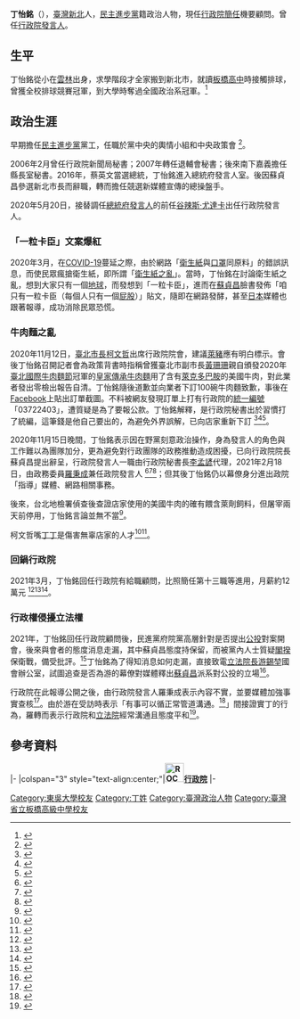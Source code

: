 {{Infobox_officeholder
| name = 丁怡銘
| image name = 
| width = 
|office1 = {{ROC}}[[行政院|行政院]][[行政院新聞傳播處|發言人]]
|president1= 
| 1blankname1  =行政院院長
| 1namedata1 =[[蘇貞昌|蘇貞昌]]
|predecessor1 = [[谷辣斯·尤達卡|谷辣斯·尤達卡]]
|successor1 = [[李孟諺|李孟諺]]（代理）<br>[[羅秉成|羅秉成]]（正任）
|term_start1 = 2020年5月20日
|term_end1 = 2020年11月15日
|office = {{ROC}}[[行政院|行政院]]机要顾问
|premierroc  = [[蘇貞昌|蘇貞昌]]
|predecessor = 
|successor = 
|term_start = 2021年3月1日
|term_end = 
|office3 = 
|vice_occupation =
|predecessor3 = 
|successor3 = 
|term_start3 = 
|term_end3 = 
| period =
| Sex = 男
| Native place = 
| date of birth = {{birth date and age|1976|12|13}}
| date of death = 
| place of birth = 
| nationality = {{ROC}}
| party       = {{DPP}}
| spouse      = 許貴雅
| educate = 
*[[板橋高中|板橋高中]]
*[[東吳大學|東吳大學]]政治學碩士
| past = 
*行政院院長室簡任秘書
*總統府發言人室秘書
*[[嘉義縣縣長|嘉義縣縣長]]室秘書
*行政院[[退輔會|退輔會]]主委室秘書
*[[行政院新聞局|行政院新聞局]]局長室秘書
*行政院發言人<br><span style="color: blue;">(2020年5月20日-2020年11月15日)</span>
*行政院機要顧問（簡任十三職等）<br><span style="color: blue;">(2021年3月1日-)</span>
}}

'''丁怡銘'''（{{bd|1976年|12月13日}}），[[臺灣|臺灣]][[新北市|新北]]人，[[民主進步黨|民主進步黨]]籍政治人物，現任[[行政院|行政院]][[簡任|簡任]]機要顧問。曾任[[行政院發言人|行政院發言人]]。

== 生平 ==
丁怡銘從小在[[雲林|雲林]]出身，求學階段才全家搬到新北市，就讀[[板橋高中|板橋高中]]時接觸排球，曾獲全校排球競賽冠軍，到大學時奪過全國政治系冠軍。<ref>{{Cite web|title=【政壇時光機】政院型男靠「一粒卡臣」文宣爆紅 他是蘇貞昌最倚重的網路操盤手 ｜ 蘋果新聞網 ｜ 蘋果日報|url=https://tw.appledaily.com/politics/20200719/QPMRPLZ5JGGAPYV4IAWJB7EEGU/|accessdate=2021-04-22|work=蘋果新聞網|language=zh-tw|archive-date=2021-04-22|archive-url=https://web.archive.org/web/20210422080442/https://tw.appledaily.com/politics/20200719/QPMRPLZ5JGGAPYV4IAWJB7EEGU/}}</ref>

== 政治生涯 ==
早期擔任[[民主進步黨|民主進步黨]]黨工，任職於黨中央的輿情小組和中央政策會 <ref>{{cite news|language = zh-tw|author = 蘇龍麒、王承中|url = https://www.cna.com.tw/news/aipl/202005180339.aspx|title = 黃致達丁怡銘入閣，民進黨幕僚世代走向幕前|publisher = 中央社|date = 2020-05-18|accessdate = 2020-12-20|archive-date = 2021-01-19|archive-url = https://web.archive.org/web/20210119221157/https://www.cna.com.tw/news/aipl/202005180339.aspx}}</ref>。

2006年2月曾任行政院新聞局秘書；2007年轉任退輔會秘書；後來南下嘉義擔任縣長室秘書。2016年，蔡英文當選總統，丁怡銘進入總統府發言人室。後因蘇貞昌參選新北市長而辭職，轉而擔任競選新媒體宣傳的總操盤手。

2020年5月20日，接替調任[[總統府發言人|總統府發言人]]的前任[[谷辣斯·尤達卡|谷辣斯·尤達卡]]出任行政院發言人。

=== 「一粒卡臣」文案爆紅 ===
2020年3月，在[[COVID-19|COVID-19]]蔓延之際，由於網路「[[衛生紙|衛生紙]]與[[口罩|口罩]]同原料」的錯誤訊息，而使民眾瘋搶衛生紙，即所謂「[[衛生紙之亂|衛生紙之亂]]」。當時，丁怡銘在討論衛生紙之亂，想到大家只有一個[[地球|地球]]，而發想到「一粒卡臣」，進而在[[蘇貞昌|蘇貞昌]]臉書發佈「咱只有一粒卡臣（每個人只有一個[[屁股|屁股]]）」貼文，隨即在網路發酵，甚至[[日本|日本]]媒體也跟著報導，成功消除民眾恐慌。

===牛肉麵之亂===
{{main|牛肉麵之亂}}
2020年11月12日，[[臺北市長|臺北市長]][[柯文哲|柯文哲]]出席行政院院會，建議[[萊豬|萊豬]]應有明白標示。會後丁怡銘召開記者會為政策背書時指稱曾獲臺北市副市長[[黃珊珊|黃珊珊]]親自頒發2020年[[臺北國際牛肉麵節|臺北國際牛肉麵節]]冠軍的[[皇家傳承牛肉麵|皇家傳承牛肉麵]]用了含有[[萊克多巴胺|萊克多巴胺]]的美國牛肉，對此業者發出零檢出報告自清。丁怡銘隨後道歉並向業者下訂100碗牛肉麵致歉，事後在[[Facebook|Facebook]]上貼出訂單截圖。不料被網友發現訂單上打有行政院的[[統一編號|統一編號]]「03722403」，遭質疑是為了要報公款。丁怡銘解釋，是行政院秘書出於習慣打了統編，這筆錢是他自己要出的，為避免外界誤解，已向店家重新下訂 <ref>{{cite news|language = zh-tw|author = 林莞茜|url = https://www.nownews.com/news/5110966|title = 影／遭爆買牛肉麵道歉用公帑　丁怡銘重新下單1百碗|publisher = NOWnews 今日新聞|date = 2020-11-12|accessdate = 2020-12-20|archive-date = 2020-11-13|archive-url = https://web.archive.org/web/20201113001509/https://www.nownews.com/news/5110966}}</ref><ref>{{cite news|language = zh-tw|author = 編輯中心/綜合報導|url = https://www.nownews.com/news/5111208|title = 丁怡銘釀牛肉麵之亂！李茂生狂酸：找有腦袋的人當官難嗎|publisher = NOWnews 今日新聞|date = 2020-11-13|accessdate = 2020-12-20|archive-date = 2021-01-21|archive-url = https://web.archive.org/web/20210121091059/https://www.nownews.com/news/5111208}}</ref><ref>{{cite news |language = zh-tw|author = 鈕則勳|url = https://udn.com/news/story/7339/5013801|title = 牛肉麵之亂 危機處理失敗|publisher = 聯合報|date = 2020-11-14|accessdate = 2020-12-20}}</ref>。

2020年11月15日晚間，丁怡銘表示因在野黨刻意政治操作，身為發言人的角色與工作難以為團隊加分，更為避免對行政團隊的政務推動造成困擾，已向行政院院長蘇貞昌提出辭呈，行政院發言人一職由行政院秘書長[[李孟諺|李孟諺]]代理，2021年2月18日，由政務委員[[羅秉成|羅秉成]]兼任政院發言人 <ref>{{cite news|language = zh-tw|author = 高靜瑤|url = https://news.tvbs.com.tw/politics/1417355|title = 止血！請辭政院發言人　丁怡銘：在野黨刻意政治操作|publisher = TVBS|date = 2020-11-15|accessdate = 2020-12-20|archive-date = 2020-12-30|archive-url = https://web.archive.org/web/20201230182700/https://news.tvbs.com.tw/politics/1417355}}</ref><ref>{{cite news|language = zh-tw|author = 呂炯昌|url = https://www.nownews.com/news/5113054|title = 為牛肉麵風波請辭獲准　丁怡銘：發言人應是助力不是負擔|publisher = NOWnews 今日新聞|date = 2020-11-15|accessdate = 2020-12-20|archive-date = 2021-01-24|archive-url = https://web.archive.org/web/20210124093802/https://www.nownews.com/news/5113054}}</ref><ref>{{cite news|language = zh-tw|author = 謝文哲|url = https://www.mirrormedia.mg/story/20210218edi027/|title = 丁怡銘請辭逾3個月　政委羅秉成兼任行政院發言人|publisher = 鏡傳媒|date = 2021-02-18|accessdate = 2021-02-18|archive-date = 2021-04-24|archive-url = https://web.archive.org/web/20210424053743/https://www.mirrormedia.mg/story/20210218edi027/}}</ref>；但其後丁怡銘仍以幕僚身分進出政院「指導」媒體、網路相關事務。

後來，台北地檢署偵查後查證店家使用的美國牛肉的確有餵含萊劑飼料，但屠宰兩天前停用，丁怡銘言論並無不當<ref>{{cite news |language = zh-tw |author = 黃捷、黃婉婷、王揚傑 |url = https://www.chinatimes.com/amp/newspapers/20210814000412-260106 |title = 丁怡銘萊牛不起訴 柯：對我才有惡意 |publisher = 中國時報 |date = 2021-08-14 |accessdate = 2021-08-29 |archive-date = 2021-08-19 |archive-url = https://web.archive.org/web/20210819025157/https://www.chinatimes.com/amp/newspapers/20210814000412-260106 }}</ref>。

柯文哲嘴[[丁丁|丁丁]]是傷害無辜店家的人才<ref>{{cite news|title=丁怡銘不起訴 柯文哲再嗆：丁丁是傷害無辜店家的人才|url=https://udn.com/news/story/6656/5687996|author=楊正海|publisher=[[聯合報|聯合報]]|date=2021-08-20|accessdate=2021-08-31|archive-date=2021-08-31|archive-url=https://web.archive.org/web/20210831004709/https://udn.com/news/story/6656/5687996}}</ref><ref>{{cite news|title=柯P認證「丁丁是個人才」：傷害無辜店家的人才|url=https://www.chinatimes.com/realtimenews/20210820004227-260407?chdtv|author=張立勳|publisher=[[中國時報|中國時報]]|date=2021-08-20|accessdate=2021-08-31|archive-date=2021-08-31|archive-url=https://web.archive.org/web/20210831004445/https://www.chinatimes.com/realtimenews/20210820004227-260407?chdtv}}</ref>。

===回鍋行政院===
2021年3月，丁怡銘回任行政院有給職顧問，比照簡任第十三職等進用，月薪約12萬元 <ref>{{cite news|language = zh-tw|url = https://udn.com/news/story/6656/5396866|title = 丁怡銘回鍋政院 負責下台的戲演不了太久|publisher = 聯合報|date = 2021-04-18|accessdate = 2021-04-18|archive-date = 2021-04-22|archive-url = https://web.archive.org/web/20210422194817/https://udn.com/news/story/6656/5396866}}</ref><ref>{{Cite web|title=【下台變幌子／上】丁怡銘請辭4個月 上月回鍋政院任顧問月薪12萬|url=https://vip.udn.com/vip/story/121940/5396274|accessdate=2021-04-18|last=聯合報|work=聯合報數位版|language=zh-TW|archive-date=2021-04-20|archive-url=https://web.archive.org/web/20210420104135/https://vip.udn.com/vip/story/121940/5396274}}</ref><ref>{{cite news|language = zh-tw|url = https://www.nownews.com/news/5241696?utm_source=recommend&utm_medium=RWD|title = 丁怡銘回鍋破壞文官體制？政院解釋：藍綠都有、體系不同|publisher = Nownews|date = 2021-04-18|accessdate = 2021-04-21|archive-date = 2021-04-21|archive-url = https://web.archive.org/web/20210421185024/https://www.nownews.com/news/5241696?utm_source=recommend&utm_medium=RWD}}</ref>。

===行政權侵擾立法權===
2021年，丁怡銘回任行政院顧問後，民進黨府院黨高層針對是否提出[[公投|公投]]對案開會，後來與會者的態度消息走漏，其中蘇貞昌態度持保留，而被黨內人士質疑[[閣揆|閣揆]]保衛戰，備受批評。<ref>{{Cite web|title=【全文】終結卡位閣揆陰謀論 府院傾向不提公投對案|url=https://www.mirrormedia.mg/story/20210405inv014/|accessdate=2021-04-22|date=2021-04-09|work=鏡週刊 Mirror Media|language=zh-Hant|archive-date=2021-04-22|archive-url=https://web.archive.org/web/20210422080443/https://www.mirrormedia.mg/story/20210405inv014/}}</ref>丁怡銘為了得知消息如何走漏，直接致電[[立法院院長|立法院長]][[游錫堃|游錫堃]]國會辦公室，試圖追查是否為游的幕僚對媒體釋出[[蘇貞昌|蘇貞昌]]派系對公投的立場<ref>{{cite news|language = zh-tw|url = https://www.upmedia.mg/news_info.php?SerialNo=111191|title = 【丁丁獲重用】行政狠踩立法不只一樁　丁怡銘致電國會院長辦公室開嗆|publisher = 上報|date = 2021-04-19|accessdate = 2021-04-21|archive-date = 2021-04-24|archive-url = https://web.archive.org/web/20210424051423/https://www.upmedia.mg/news_info.php?SerialNo=111191}}</ref>。

行政院在此報導公開之後，由行政院發言人羅秉成表示內容不實，並要媒體加強事實查核<ref>{{cite news|language = zh-tw|url = https://udn.com/news/story/6656/5399409|title = 報導指丁怡銘致電嗆游錫堃辦公室 政院：不實指控|publisher = 華視聯合報|date = 2021-04-19|accessdate = 2021-04-21|archive-date = 2021-04-21|archive-url = https://web.archive.org/web/20210421115742/https://udn.com/news/story/6656/5399409}}</ref>。由於游在受訪時表示「有事可以循正常管道溝通。<ref>{{cite news|language = zh-tw|url = https://news.cts.com.tw/cts/politics/202104/202104202039261.html|title = 丁致電立院開嗆 游錫堃:兩院本應尊重|publisher = 華視新聞|date = 2021-04-20|accessdate = 2021-04-21|archive-date = 2021-04-21|archive-url = https://web.archive.org/web/20210421115740/https://news.cts.com.tw/cts/politics/202104/202104202039261.html}}</ref>」間接證實丁的行為，羅轉而表示行政院和[[立法院|立法院]]經常溝通且態度平和<ref>{{cite news|language = zh-tw|url = https://www.chinatimes.com/realtimenews/20210420002600-260407?chdtv|title = 否認嗆立法院長辦公室 羅秉成：兩院幕僚溝通態度一向平和|publisher = 中時新聞網|date = 2021-04-20|accessdate = 2021-04-21|archive-date = 2021-04-25|archive-url = https://web.archive.org/web/20210425040704/https://www.chinatimes.com/realtimenews/20210420002600-260407?chdtv}}</ref>。

==參考資料==
{{reflist}}
{{start box}}
{{s-gov|roc}}
|-
|colspan="3" style="text-align:center;"|'''[[File:ROC_Executive_Yuan_Logo.svg|34px]][[行政院|行政院]]'''
|-
{{s-before|[[谷辣斯·尤達卡|谷辣斯·尤達卡]]}}
{{s-title|[[行政院發言人室|行政院發言人]]<br><small>第七任<br>2020年5月20日－2020年11月15日}}
{{s-after|[[李孟諺|李孟諺]]（代理）<br /><small>正任：'''[[羅秉成|羅秉成]]'''</small>}}
{{end box}}
{{蘇貞昌內閣（第二次）}}
[[Category:東吳大學校友|Category:東吳大學校友]]
[[Category:丁姓|Category:丁姓]]
[[Category:臺灣政治人物|Category:臺灣政治人物]]
[[Category:臺灣省立板橋高級中學校友|Category:臺灣省立板橋高級中學校友]]